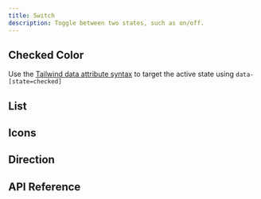 ```yaml
---
title: Switch
description: Toggle between two states, such as on/off.
---
```












<Framework id="react">
	<Preview framework="react" files={{ 'app.tsx': DefaultReactRaw }} client:visible>
		<DefaultReact client:visible />
	</Preview>
</Framework>
<Framework id="svelte">
	<Preview framework="svelte" files={{ 'app.svelte': DefaultSvelteRaw }} client:visible>
		<DefaultSvelte client:visible />
	</Preview>
</Framework>

## Checked Color

Use the [Tailwind data attribute syntax](https://tailwindcss.com/docs/hover-focus-and-other-states#data-attributes) to target the active state using `data-[state=checked]`

<Framework id="react">
	<Preview framework="react" files={{ 'app.tsx': ColorsReactRaw }} client:visible>
		<ColorsReact client:visible />
	</Preview>
</Framework>
<Framework id="svelte">
	<Preview framework="svelte" files={{ 'app.svelte': ColorsSvelteRaw }} client:visible>
		<ColorsSvelte client:visible />
	</Preview>
</Framework>

## List

<Framework id="react">
	<Preview framework="react" files={{ 'app.tsx': ListReactRaw }} client:visible>
		<ListReact client:visible />
	</Preview>
</Framework>
<Framework id="svelte">
	<Preview framework="svelte" files={{ 'app.svelte': ListSvelteRaw }} client:visible>
		<ListSvelte client:visible />
	</Preview>
</Framework>

## Icons

<Framework id="react">
	<Preview framework="react" files={{ 'app.tsx': ThumbIconsReactRaw }} client:visible>
		<ThumbIconsReact client:visible />
	</Preview>
</Framework>
<Framework id="svelte">
	<Preview framework="svelte" files={{ 'app.svelte': ThumbIconsSvelteRaw }} client:visible>
		<ThumbIconsSvelte client:visible />
	</Preview>
</Framework>

## Direction

<Framework id="react">
	<Preview framework="react" files={{ 'app.tsx': DirReactRaw }} client:visible>
		<DirReact client:visible />
	</Preview>
</Framework>
<Framework id="svelte">
	<Preview framework="svelte" files={{ 'app.svelte': DirSvelteRaw }} client:visible>
		<DirSvelte client:visible />
	</Preview>
</Framework>

## API Reference

<ApiTable />
